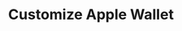 ---
title: "Customize Apple Wallet"
description: "Description of your new file."
sidebarTitle: "Apple Wallet"
---